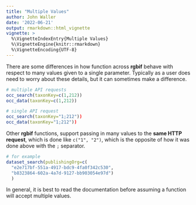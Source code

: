 ```yaml
---
title: "Multiple Values"
author: John Waller
date: '2022-06-21'
output: rmarkdown::html_vignette
vignette: >
  %\VignetteIndexEntry{Multiple Values}
  %\VignetteEngine{knitr::rmarkdown}
  %\VignetteEncoding{UTF-8}
---
```


There are some differences in how function across **rgbif** behave with respect to many values given to a single parameter. Typically as a user does need to worry about these details, but it can sometimes make a difference. 

```r
# multiple API requests 
occ_search(taxonKey=c(1,212))
occ_data(taxonKey=c(1,212))

# single API request 
occ_search(taxonKey="1;212"))
occ_data(taxonKey="1;212"))
```

Other **rgbif** functions, support passing in many values to the **same HTTP request**, which is done like `c("1", "2")`, which is the opposite of how it was done above with the `;` separator. 


```r 
# for example
dataset_search(publishingOrg=c(
  "e2e717bf-551a-4917-bdc9-4fa0f342c530",
  "b8323864-602a-4a7d-9127-bb903054e97d")
  )
```

In general, it is best to read the documentation before assuming a function will accept multiple values. 
